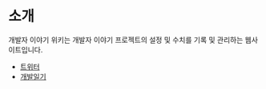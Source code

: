 # 소개 {#introduction}

개발자 이야기 위키는 개발자 이야기 프로젝트의 설정 및 수치를 기록 및 관리하는 웹사이트입니다.

* [트위터](https://twitter.com/devstory_r)
* [개발일기](https://importer-panda-41084.netlify.com/categories/%EA%B0%9C%EB%B0%9C%EC%9D%BC%EA%B8%B0-%EB%8D%B0%EB%B8%8C%EC%8A%A4%ED%86%A0%EB%A6%AC/)
